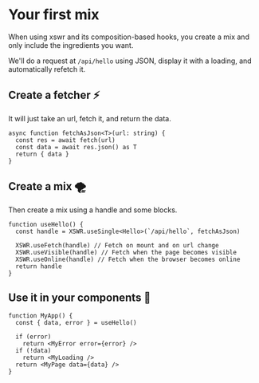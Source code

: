 # Your first mix

When using xswr and its composition-based hooks, you create a mix and only include the ingredients you want.

We'll do a request at `/api/hello` using JSON, display it with a loading, and automatically refetch it.

## Create a fetcher ⚡️

It will just take an url, fetch it, and return the data.

```tsx
async function fetchAsJson<T>(url: string) {
  const res = await fetch(url)
  const data = await res.json() as T
  return { data }
}
```

## Create a mix 🌪

Then create a mix using a handle and some blocks.

```tsx
function useHello() {
  const handle = XSWR.useSingle<Hello>(`/api/hello`, fetchAsJson)
  
  XSWR.useFetch(handle) // Fetch on mount and on url change
  XSWR.useVisible(handle) // Fetch when the page becomes visible
  XSWR.useOnline(handle) // Fetch when the browser becomes online
  return handle
}
```

## Use it in your components 🚀

```tsx
function MyApp() {
  const { data, error } = useHello()

  if (error)
    return <MyError error={error} />
  if (!data)
    return <MyLoading />
  return <MyPage data={data} />
}
```